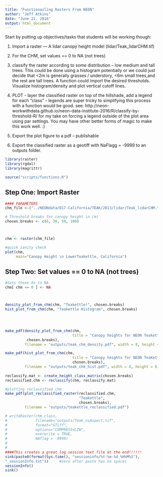 ```yaml
---
title: "Functionazling Rasters From NEON"
author: "Jeff Atkins"
date: "June 21, 2016"
output: html_document
---
```



Start by putting up objectives/tasks that students will be working though:

1. Import a raster — A lidar canopy height model (lidar/Teak_lidarCHM.tif)
1. For the CHM, set values == 0 to NA (not trees)
1. classify the raster according to some distribution – low medium and tall trees. This could be done using a histogram potentially or we could just decide that <2m is generally grasses / understory, <6m small trees,and the rest are tall trees. A function could import the desired thresholds. Visualize histogram/density and plot vertical cutoff lines.

1. PLOT - layer the classified raster on top of the hillshade, add a legend for each “class” - legends are super tricky to simplifying this process with a function would be good.  see: http://neon-workwithdata.github.io/neon-data-institute-2016/R/classify-by-threshold-R/  for my take on forcing a legend outside of the plot area using par settings. You may have other better forms of magic to make this work well. :)

1. Export the plot figure to a pdf – publishable
1. Export the classified raster as a geotiff with NaFlagg = -9999 to an outputs folder.

```r
library(raster)
library(rgdal)
library(magrittr)

source("scripts/functions.R")
```

## Step One: Import Raster

```r

#### PARAMETERS
chm_file <-("../NEONdata/D17-California/TEAK/2013/lidar/Teak_lidarCHM.tif")

# Threshold breaks for canopy height in (m)
chosen.breaks <- c(6, 30, 50, 100)



chm <- raster(chm_file)

#quick sanity check
plot(chm,
     main="Canopy Height \n LowerTeakettle, California")
```

## Step Two:  Set values == 0 to NA (not trees)  

```r
#Sets those 0s to NA
chm[ chm <= 0 ] <- NA



density_plot_from_chm(chm, "Teakettle!", chosen.breaks)
hist_plot_from_chm(chm, "Teakettle Histogram", chosen.breaks)




make_pdf(density_plot_from_chm(chm, 
                               title = "Canopy heights for NEON Teakettle",
          chosen.breaks),
         filename = "outputs/teak_chm_density.pdf", width = 8, height = 6)   

make_pdf(hist_plot_from_chm(chm, 
                               title = "Canopy heights for NEON TeaKettle",
                               chosen.breaks),
         filename = "outputs/teak_chm_hist.pdf", width = 8, height = 6)
         
reclassify.mat <- create_height_class_matrix(chosen.breaks)
reclassified.chm <- reclassify(chm, reclassify.mat)

#plotting reclassified chm
make_pdf(plot_reclassified_raster(reclassified.chm,
                                  "Teakettle", 
                                  chosen.breaks),
         filename = "outputs/teakettle_reclassified.pdf")
```

```r
# writeRaster(chm.class,
#             filename="outputs/Teak_nsAspect.tif",
#             format="GTiff",
#             options="COMPRESS=LZW",
#             overwrite = TRUE,
#             NAflag = -9999)
# 
# 
####This creates a great log session text file at the end!!!!!!
sink(paste0(format(Sys.time(), "sessioninfo/%Y-%m-%d_%H%M%S"),
"_sessionInfo.txt"))     #zero after paste has no spaces
sessionInfo()
sink()
```